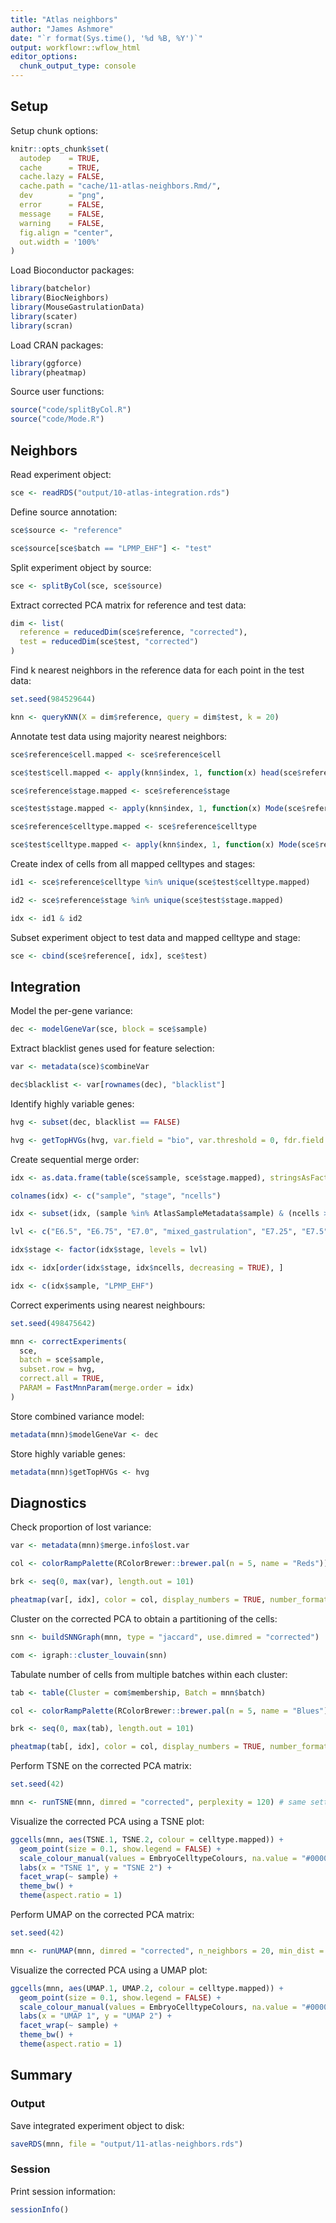 ```yaml
---
title: "Atlas neighbors"
author: "James Ashmore"
date: "`r format(Sys.time(), '%d %B, %Y')`"
output: workflowr::wflow_html
editor_options:
  chunk_output_type: console
---
```


## Setup

Setup chunk options:

```r
knitr::opts_chunk$set(
  autodep    = TRUE,
  cache      = TRUE,
  cache.lazy = FALSE,
  cache.path = "cache/11-atlas-neighbors.Rmd/",
  dev        = "png",
  error      = FALSE,
  message    = FALSE,
  warning    = FALSE,
  fig.align = "center",
  out.width = '100%'
)
```

Load Bioconductor packages:

```r
library(batchelor)
library(BiocNeighbors)
library(MouseGastrulationData)
library(scater)
library(scran)
```

Load CRAN packages:

```r
library(ggforce)
library(pheatmap)
```

Source user functions:

```r
source("code/splitByCol.R")
source("code/Mode.R")
```

## Neighbors

Read experiment object:

```r
sce <- readRDS("output/10-atlas-integration.rds")
```

Define source annotation:

```r
sce$source <- "reference"

sce$source[sce$batch == "LPMP_EHF"] <- "test"
```

Split experiment object by source:

```r
sce <- splitByCol(sce, sce$source)
```

Extract corrected PCA matrix for reference and test data:

```r
dim <- list(
  reference = reducedDim(sce$reference, "corrected"),
  test = reducedDim(sce$test, "corrected")
)
```

Find k nearest neighbors in the reference data for each point in the test data:

```r
set.seed(984529644)

knn <- queryKNN(X = dim$reference, query = dim$test, k = 20)
```

Annotate test data using majority nearest neighbors: 

```r
sce$reference$cell.mapped <- sce$reference$cell

sce$test$cell.mapped <- apply(knn$index, 1, function(x) head(sce$reference$cell[x], n = 1))

sce$reference$stage.mapped <- sce$reference$stage

sce$test$stage.mapped <- apply(knn$index, 1, function(x) Mode(sce$reference$stage[x]))

sce$reference$celltype.mapped <- sce$reference$celltype

sce$test$celltype.mapped <- apply(knn$index, 1, function(x) Mode(sce$reference$celltype[x]))
```

Create index of cells from all mapped celltypes and stages:

```r
id1 <- sce$reference$celltype %in% unique(sce$test$celltype.mapped)

id2 <- sce$reference$stage %in% unique(sce$test$stage.mapped)

idx <- id1 & id2
```

Subset experiment object to test data and mapped celltype and stage:

```r
sce <- cbind(sce$reference[, idx], sce$test)
```

## Integration

Model the per-gene variance:

```r
dec <- modelGeneVar(sce, block = sce$sample)
```

Extract blacklist genes used for feature selection:

```r
var <- metadata(sce)$combineVar

dec$blacklist <- var[rownames(dec), "blacklist"]
```

Identify highly variable genes:

```r
hvg <- subset(dec, blacklist == FALSE)

hvg <- getTopHVGs(hvg, var.field = "bio", var.threshold = 0, fdr.field = "FDR", fdr.threshold = 0.05)
```

Create sequential merge order:

```r
idx <- as.data.frame(table(sce$sample, sce$stage.mapped), stringsAsFactors = FALSE)

colnames(idx) <- c("sample", "stage", "ncells")

idx <- subset(idx, (sample %in% AtlasSampleMetadata$sample) & (ncells > 0))

lvl <- c("E6.5", "E6.75", "E7.0", "mixed_gastrulation", "E7.25", "E7.5", "E7.75", "E8.0", "E8.25", "E8.5")

idx$stage <- factor(idx$stage, levels = lvl)

idx <- idx[order(idx$stage, idx$ncells, decreasing = TRUE), ]

idx <- c(idx$sample, "LPMP_EHF")
```

Correct experiments using nearest neighbours:

```r
set.seed(498475642)

mnn <- correctExperiments(
  sce,
  batch = sce$sample,
  subset.row = hvg,
  correct.all = TRUE,
  PARAM = FastMnnParam(merge.order = idx)
)
```

Store combined variance model:

```r
metadata(mnn)$modelGeneVar <- dec
```

Store highly variable genes:

```r
metadata(mnn)$getTopHVGs <- hvg
```

## Diagnostics

Check proportion of lost variance:

```r
var <- metadata(mnn)$merge.info$lost.var

col <- colorRampPalette(RColorBrewer::brewer.pal(n = 5, name = "Reds"))(100)

brk <- seq(0, max(var), length.out = 101)

pheatmap(var[, idx], color = col, display_numbers = TRUE, number_format = "%.2f", cluster_cols = FALSE, cluster_rows = FALSE, angle_col = 0)
```

Cluster on the corrected PCA to obtain a partitioning of the cells:

```r
snn <- buildSNNGraph(mnn, type = "jaccard", use.dimred = "corrected")

com <- igraph::cluster_louvain(snn)
```

Tabulate number of cells from multiple batches within each cluster:

```r
tab <- table(Cluster = com$membership, Batch = mnn$batch)

col <- colorRampPalette(RColorBrewer::brewer.pal(n = 5, name = "Blues"))(100)

brk <- seq(0, max(tab), length.out = 101)

pheatmap(tab[, idx], color = col, display_numbers = TRUE, number_format = "%d", cluster_cols = FALSE, cluster_rows = FALSE, angle_col = 0)
```

Perform TSNE on the corrected PCA matrix:

```r
set.seed(42)

mnn <- runTSNE(mnn, dimred = "corrected", perplexity = 120) # same settings as reference analysis
```

Visualize the corrected PCA using a TSNE plot:

```r
ggcells(mnn, aes(TSNE.1, TSNE.2, colour = celltype.mapped)) + 
  geom_point(size = 0.1, show.legend = FALSE) + 
  scale_colour_manual(values = EmbryoCelltypeColours, na.value = "#000000") + 
  labs(x = "TSNE 1", y = "TSNE 2") + 
  facet_wrap(~ sample) + 
  theme_bw() + 
  theme(aspect.ratio = 1)
```

Perform UMAP on the corrected PCA matrix:

```r
set.seed(42)

mnn <- runUMAP(mnn, dimred = "corrected", n_neighbors = 20, min_dist = 0.7) # same settings as reference analysis
```

Visualize the corrected PCA using a UMAP plot:

```r
ggcells(mnn, aes(UMAP.1, UMAP.2, colour = celltype.mapped)) + 
  geom_point(size = 0.1, show.legend = FALSE) + 
  scale_colour_manual(values = EmbryoCelltypeColours, na.value = "#000000") + 
  labs(x = "UMAP 1", y = "UMAP 2") + 
  facet_wrap(~ sample) + 
  theme_bw() + 
  theme(aspect.ratio = 1)
```

## Summary

### Output

Save integrated experiment object to disk:

```r
saveRDS(mnn, file = "output/11-atlas-neighbors.rds")
```

### Session

Print session information:

```r
sessionInfo()
```
